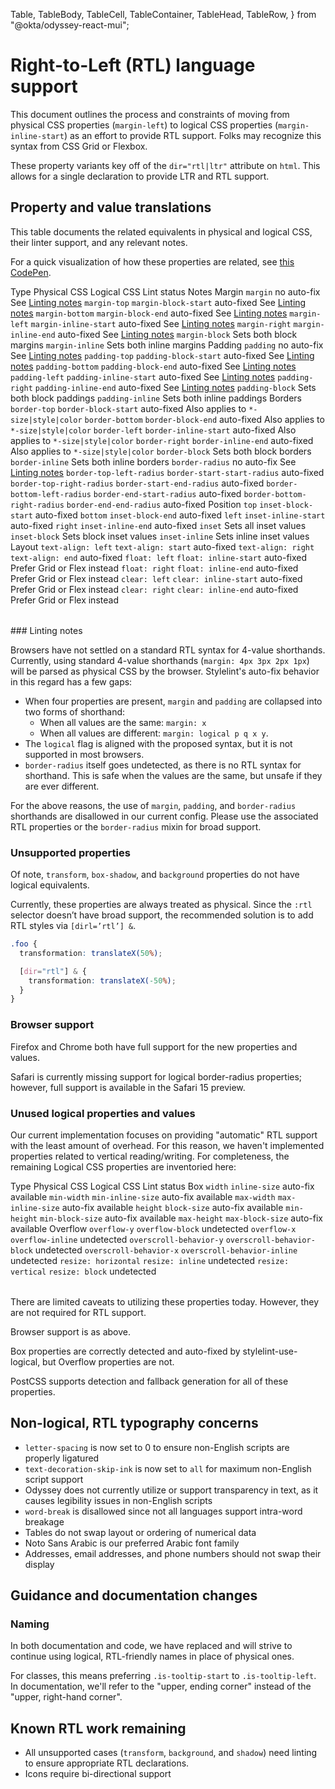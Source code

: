   Table,
  TableBody,
  TableCell,
  TableContainer,
  TableHead,
  TableRow,
} from "@okta/odyssey-react-mui";

<Meta title="Guidelines/RTL" />

# Right-to-Left (RTL) language support

This document outlines the process and constraints of moving from physical CSS properties (`margin-left`) to logical CSS properties (`margin-inline-start`) as an effort to provide RTL support. Folks may recognize this syntax from CSS Grid or Flexbox.

These property variants key off of the `dir="rtl|ltr"` attribute on `html`. This allows for a single declaration to provide LTR and RTL support.

## Property and value translations

This table documents the related equivalents in physical and logical CSS, their linter support, and any relevant notes.

For a quick visualization of how these properties are related, see <a href="https://codepen.io/aardrian/full/bGGxrvM">this CodePen</a>.

<TableContainer>
  <Table>
    <TableHead>
      <TableRow>
        <TableCell scope="column">Type</TableCell>
        <TableCell scope="column">Physical CSS</TableCell>
        <TableCell scope="column">Logical CSS</TableCell>
        <TableCell scope="column">Lint status</TableCell>
        <TableCell scope="column">Notes</TableCell>
      </TableRow>
    </TableHead>
    <tbody>
      <TableRow>
        <TableCell scope="row" rowSpan="7">
          Margin
        </TableCell>
        <TableCell>
          <code>margin</code>
        </TableCell>
        <TableCell></TableCell>
        <TableCell>no auto-fix</TableCell>
        <TableCell>
          See <a href="#linting-notes">Linting notes</a>
        </TableCell>
      </TableRow>
      <TableRow>
        <TableCell>
          <code>margin-top</code>
        </TableCell>
        <TableCell>
          <code>margin-block-start</code>
        </TableCell>
        <TableCell>auto-fixed</TableCell>
        <TableCell>
          See <a href="#linting-notes">Linting notes</a>
        </TableCell>
      </TableRow>
      <TableRow>
        <TableCell>
          <code>margin-bottom</code>
        </TableCell>
        <TableCell>
          <code>margin-block-end</code>
        </TableCell>
        <TableCell>auto-fixed</TableCell>
        <TableCell>
          See <a href="#linting-notes">Linting notes</a>
        </TableCell>
      </TableRow>
      <TableRow>
        <TableCell>
          <code>margin-left</code>
        </TableCell>
        <TableCell>
          <code>margin-inline-start</code>
        </TableCell>
        <TableCell>auto-fixed</TableCell>
        <TableCell>
          See <a href="#linting-notes">Linting notes</a>
        </TableCell>
      </TableRow>
      <TableRow>
        <TableCell>
          <code>margin-right</code>
        </TableCell>
        <TableCell>
          <code>margin-inline-end</code>
        </TableCell>
        <TableCell>auto-fixed</TableCell>
        <TableCell>
          See <a href="#linting-notes">Linting notes</a>
        </TableCell>
      </TableRow>
      <TableRow>
        <TableCell></TableCell>
        <TableCell>
          <code>margin-block</code>
        </TableCell>
        <TableCell></TableCell>
        <TableCell>Sets both block margins</TableCell>
      </TableRow>
      <TableRow>
        <TableCell></TableCell>
        <TableCell>
          <code>margin-inline</code>
        </TableCell>
        <TableCell></TableCell>
        <TableCell>Sets both inline margins</TableCell>
      </TableRow>
      <TableRow>
        <TableCell scope="row" rowSpan="7">
          Padding
        </TableCell>
        <TableCell>
          <code>padding</code>
        </TableCell>
        <TableCell></TableCell>
        <TableCell>no auto-fix</TableCell>
        <TableCell>
          See <a href="#linting-notes">Linting notes</a>
        </TableCell>
      </TableRow>
      <TableRow>
        <TableCell>
          <code>padding-top</code>
        </TableCell>
        <TableCell>
          <code>padding-block-start</code>
        </TableCell>
        <TableCell>auto-fixed</TableCell>
        <TableCell>
          See <a href="#linting-notes">Linting notes</a>
        </TableCell>
      </TableRow>
      <TableRow>
        <TableCell>
          <code>padding-bottom</code>
        </TableCell>
        <TableCell>
          <code>padding-block-end</code>
        </TableCell>
        <TableCell>auto-fixed</TableCell>
        <TableCell>
          See <a href="#linting-notes">Linting notes</a>
        </TableCell>
      </TableRow>
      <TableRow>
        <TableCell>
          <code>padding-left</code>
        </TableCell>
        <TableCell>
          <code>padding-inline-start</code>
        </TableCell>
        <TableCell>auto-fixed</TableCell>
        <TableCell>
          See <a href="#linting-notes">Linting notes</a>
        </TableCell>
      </TableRow>
      <TableRow>
        <TableCell>
          <code>padding-right</code>
        </TableCell>
        <TableCell>
          <code>padding-inline-end</code>
        </TableCell>
        <TableCell>auto-fixed</TableCell>
        <TableCell>
          See <a href="#linting-notes">Linting notes</a>
        </TableCell>
      </TableRow>
      <TableRow>
        <TableCell></TableCell>
        <TableCell>
          <code>padding-block</code>
        </TableCell>
        <TableCell></TableCell>
        <TableCell>Sets both block paddings</TableCell>
      </TableRow>
      <TableRow>
        <TableCell></TableCell>
        <TableCell>
          <code>padding-inline</code>
        </TableCell>
        <TableCell></TableCell>
        <TableCell>Sets both inline paddings</TableCell>
      </TableRow>
      <TableRow>
        <TableCell scope="row" rowSpan="11">
          Borders
        </TableCell>
        <TableCell>
          <code>border-top</code>
        </TableCell>
        <TableCell>
          <code>border-block-start</code>
        </TableCell>
        <TableCell>auto-fixed</TableCell>
        <TableCell>
          Also applies to <code>*-size|style|color</code>
        </TableCell>
      </TableRow>
      <TableRow>
        <TableCell>
          <code>border-bottom</code>
        </TableCell>
        <TableCell>
          <code>border-block-end</code>
        </TableCell>
        <TableCell>auto-fixed</TableCell>
        <TableCell>
          Also applies to <code>*-size|style|color</code>
        </TableCell>
      </TableRow>
      <TableRow>
        <TableCell>
          <code>border-left</code>
        </TableCell>
        <TableCell>
          <code>border-inline-start</code>
        </TableCell>
        <TableCell>auto-fixed</TableCell>
        <TableCell>
          Also applies to <code>*-size|style|color</code>
        </TableCell>
      </TableRow>
      <TableRow>
        <TableCell>
          <code>border-right</code>
        </TableCell>
        <TableCell>
          <code>border-inline-end</code>
        </TableCell>
        <TableCell>auto-fixed</TableCell>
        <TableCell>
          Also applies to <code>*-size|style|color</code>
        </TableCell>
      </TableRow>
      <TableRow>
        <TableCell></TableCell>
        <TableCell>
          <code>border-block</code>
        </TableCell>
        <TableCell></TableCell>
        <TableCell>Sets both block borders</TableCell>
      </TableRow>
      <TableRow>
        <TableCell></TableCell>
        <TableCell>
          <code>border-inline</code>
        </TableCell>
        <TableCell></TableCell>
        <TableCell>Sets both inline borders</TableCell>
      </TableRow>
      <TableRow>
        <TableCell>
          <code>border-radius</code>
        </TableCell>
        <TableCell></TableCell>
        <TableCell>no auto-fix</TableCell>
        <TableCell>
          See <a href="#linting-notes">Linting notes</a>
        </TableCell>
      </TableRow>
      <TableRow>
        <TableCell>
          <code>border-top-left-radius</code>
        </TableCell>
        <TableCell>
          <code>border-start-start-radius</code>
        </TableCell>
        <TableCell>auto-fixed</TableCell>
        <TableCell></TableCell>
      </TableRow>
      <TableRow>
        <TableCell>
          <code>border-top-right-radius</code>
        </TableCell>
        <TableCell>
          <code>border-start-end-radius</code>
        </TableCell>
        <TableCell>auto-fixed</TableCell>
        <TableCell></TableCell>
      </TableRow>
      <TableRow>
        <TableCell>
          <code>border-bottom-left-radius</code>
        </TableCell>
        <TableCell>
          <code>border-end-start-radius</code>
        </TableCell>
        <TableCell>auto-fixed</TableCell>
        <TableCell></TableCell>
      </TableRow>
      <TableRow>
        <TableCell>
          <code>border-bottom-right-radius</code>
        </TableCell>
        <TableCell>
          <code>border-end-end-radius</code>
        </TableCell>
        <TableCell>auto-fixed</TableCell>
        <TableCell></TableCell>
      </TableRow>
      <TableRow>
        <TableCell scope="row" rowSpan="7">
          Position
        </TableCell>
        <TableCell>
          <code>top</code>
        </TableCell>
        <TableCell>
          <code>inset-block-start</code>
        </TableCell>
        <TableCell>auto-fixed</TableCell>
        <TableCell></TableCell>
      </TableRow>
      <TableRow>
        <TableCell>
          <code>bottom</code>
        </TableCell>
        <TableCell>
          <code>inset-block-end</code>
        </TableCell>
        <TableCell>auto-fixed</TableCell>
        <TableCell></TableCell>
      </TableRow>
      <TableRow>
        <TableCell>
          <code>left</code>
        </TableCell>
        <TableCell>
          <code>inset-inline-start</code>
        </TableCell>
        <TableCell>auto-fixed</TableCell>
        <TableCell></TableCell>
      </TableRow>
      <TableRow>
        <TableCell>
          <code>right</code>
        </TableCell>
        <TableCell>
          <code>inset-inline-end</code>
        </TableCell>
        <TableCell>auto-fixed</TableCell>
        <TableCell></TableCell>
      </TableRow>
      <TableRow>
        <TableCell></TableCell>
        <TableCell>
          <code>inset</code>
        </TableCell>
        <TableCell></TableCell>
        <TableCell>Sets all inset values</TableCell>
      </TableRow>
      <TableRow>
        <TableCell></TableCell>
        <TableCell>
          <code>inset-block</code>
        </TableCell>
        <TableCell></TableCell>
        <TableCell>Sets block inset values</TableCell>
      </TableRow>
      <TableRow>
        <TableCell></TableCell>
        <TableCell>
          <code>inset-inline</code>
        </TableCell>
        <TableCell></TableCell>
        <TableCell>Sets inline inset values</TableCell>
      </TableRow>
      <TableRow>
        <TableCell scope="row" rowSpan="6">
          Layout
        </TableCell>
        <TableCell>
          <code>text-align: left</code>
        </TableCell>
        <TableCell>
          <code>text-align: start</code>
        </TableCell>
        <TableCell>auto-fixed</TableCell>
        <TableCell></TableCell>
      </TableRow>
      <TableRow>
        <TableCell>
          <code>text-align: right</code>
        </TableCell>
        <TableCell>
          <code>text-align: end</code>
        </TableCell>
        <TableCell>auto-fixed</TableCell>
        <TableCell></TableCell>
      </TableRow>
      <TableRow>
        <TableCell>
          <code>float: left</code>
        </TableCell>
        <TableCell>
          <code>float: inline-start</code>
        </TableCell>
        <TableCell>auto-fixed</TableCell>
        <TableCell>Prefer Grid or Flex instead</TableCell>
      </TableRow>
      <TableRow>
        <TableCell>
          <code>float: right</code>
        </TableCell>
        <TableCell>
          <code>float: inline-end</code>
        </TableCell>
        <TableCell>auto-fixed</TableCell>
        <TableCell>Prefer Grid or Flex instead</TableCell>
      </TableRow>
      <TableRow>
        <TableCell>
          <code>clear: left</code>
        </TableCell>
        <TableCell>
          <code>clear: inline-start</code>
        </TableCell>
        <TableCell>auto-fixed</TableCell>
        <TableCell>Prefer Grid or Flex instead</TableCell>
      </TableRow>
      <TableRow>
        <TableCell>
          <code>clear: right</code>
        </TableCell>
        <TableCell>
          <code>clear: inline-end</code>
        </TableCell>
        <TableCell>auto-fixed</TableCell>
        <TableCell>Prefer Grid or Flex instead</TableCell>
      </TableRow>
    </tbody>
  </Table>
</TableContainer>
### Linting notes

Browsers have not settled on a standard RTL syntax for 4-value shorthands. Currently, using standard 4-value shorthands (`margin: 4px 3px 2px 1px`) will be parsed as physical CSS by the browser. Stylelint's auto-fix behavior in this regard has a few gaps:

- When four properties are present, `margin` and `padding` are collapsed into two forms of shorthand:
  - When all values are the same: `margin: x`
  - When all values are different: `margin: logical p q x y`.
- The `logical` flag is aligned with the proposed syntax, but it is not supported in most browsers.
- `border-radius` itself goes undetected, as there is no RTL syntax for shorthand. This is safe when the values are the same, but unsafe if they are ever different.

For the above reasons, the use of `margin`, `padding`, and `border-radius` shorthands are disallowed in our current config. Please use the associated RTL properties or the `border-radius` mixin for broad support.

### Unsupported properties

Of note, `transform`, `box-shadow`, and `background` properties do not have logical equivalents.

Currently, these properties are always treated as physical. Since the `:rtl` selector doesn’t have broad support, the recommended solution is to add RTL styles via `[dirl=’rtl’] &`.

```css
.foo {
  transformation: translateX(50%);

  [dir="rtl"] & {
    transformation: translateX(-50%);
  }
}
```

### Browser support

Firefox and Chrome both have full support for the new properties and values.

Safari is currently missing support for logical border-radius properties; however, full support is available in the Safari 15 preview.

### Unused logical properties and values

Our current implementation focuses on providing "automatic" RTL support with the least amount of overhead. For this reason, we haven't implemented properties related to vertical reading/writing. For completeness, the remaining Logical CSS properties are inventoried here:

<TableContainer>
  <Table>
    <TableHead>
      <TableRow>
        <TableCell scope="column">Type</TableCell>
        <TableCell scope="column">Physical CSS</TableCell>
        <TableCell scope="column">Logical CSS</TableCell>
        <TableCell scope="column">Lint status</TableCell>
      </TableRow>
    </TableHead>
    <tbody>
      <TableRow>
        <TableCell scope="row" rowSpan="6">
          Box
        </TableCell>
        <TableCell>
          <code>width</code>
        </TableCell>
        <TableCell>
          <code>inline-size</code>
        </TableCell>
        <TableCell>auto-fix available</TableCell>
      </TableRow>
      <TableRow>
        <TableCell>
          <code>min-width</code>
        </TableCell>
        <TableCell>
          <code>min-inline-size</code>
        </TableCell>
        <TableCell>auto-fix available</TableCell>
      </TableRow>
      <TableRow>
        <TableCell>
          <code>max-width</code>
        </TableCell>
        <TableCell>
          <code>max-inline-size</code>
        </TableCell>
        <TableCell>auto-fix available</TableCell>
      </TableRow>
      <TableRow>
        <TableCell>
          <code>height</code>
        </TableCell>
        <TableCell>
          <code>block-size</code>
        </TableCell>
        <TableCell>auto-fix available</TableCell>
      </TableRow>
      <TableRow>
        <TableCell>
          <code>min-height</code>
        </TableCell>
        <TableCell>
          <code>min-block-size</code>
        </TableCell>
        <TableCell>auto-fix available</TableCell>
      </TableRow>
      <TableRow>
        <TableCell>
          <code>max-height</code>
        </TableCell>
        <TableCell>
          <code>max-block-size</code>
        </TableCell>
        <TableCell>auto-fix available</TableCell>
      </TableRow>
      <TableRow>
        <TableCell scope="row" rowSpan="6">
          Overflow
        </TableCell>
        <TableCell>
          <code>overflow-y</code>
        </TableCell>
        <TableCell>
          <code>overflow-block</code>
        </TableCell>
        <TableCell>undetected</TableCell>
      </TableRow>
      <TableRow>
        <TableCell>
          <code>overflow-x</code>
        </TableCell>
        <TableCell>
          <code>overflow-inline</code>
        </TableCell>
        <TableCell>undetected</TableCell>
      </TableRow>
      <TableRow>
        <TableCell>
          <code>overscroll-behavior-y</code>
        </TableCell>
        <TableCell>
          <code>overscroll-behavior-block</code>
        </TableCell>
        <TableCell>undetected</TableCell>
      </TableRow>
      <TableRow>
        <TableCell>
          <code>overscroll-behavior-x</code>
        </TableCell>
        <TableCell>
          <code>overscroll-behavior-inline</code>
        </TableCell>
        <TableCell>undetected</TableCell>
      </TableRow>
      <TableRow>
        <TableCell>
          <code>resize: horizontal</code>
        </TableCell>
        <TableCell>
          <code>resize: inline</code>
        </TableCell>
        <TableCell>undetected</TableCell>
      </TableRow>
      <TableRow>
        <TableCell>
          <code>resize: vertical</code>
        </TableCell>
        <TableCell>
          <code>resize: block</code>
        </TableCell>
        <TableCell>undetected</TableCell>
      </TableRow>
    </tbody>
  </Table>
</TableContainer>
There are limited caveats to utilizing these properties today. However, they are
not required for RTL support.

Browser support is as above.

Box properties are correctly detected and auto-fixed by stylelint-use-logical, but Overflow properties are not.

PostCSS supports detection and fallback generation for all of these properties.

## Non-logical, RTL typography concerns

- `letter-spacing` is now set to 0 to ensure non-English scripts are properly ligatured
- `text-decoration-skip-ink` is now set to `all` for maximum non-English script support
- Odyssey does not currently utilize or support transparency in text, as it causes legibility issues in non-English scripts
- `word-break` is disallowed since not all languages support intra-word breakage
- Tables do not swap layout or ordering of numerical data
- Noto Sans Arabic is our preferred Arabic font family
- Addresses, email addresses, and phone numbers should not swap their display

## Guidance and documentation changes

### Naming

In both documentation and code, we have replaced and will strive to continue using logical, RTL-friendly names in place of physical ones.

For classes, this means preferring `.is-tooltip-start` to `.is-tooltip-left`. In documentation, we'll refer to the "upper, ending corner" instead of the "upper, right-hand corner".

## Known RTL work remaining

- All unsupported cases (`transform`, `background`, and `shadow`) need linting to ensure appropriate RTL declarations.
- Icons require bi-directional support
